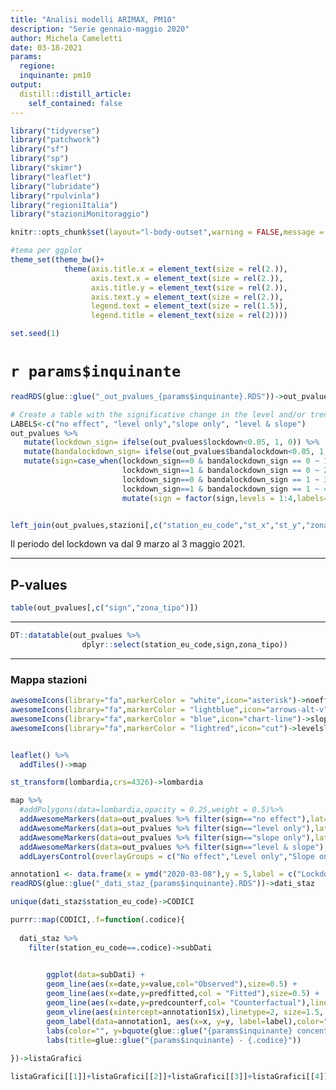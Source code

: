 ```yaml
---
title: "Analisi modelli ARIMAX, PM10"
description: "Serie gennaio-maggio 2020"
author: Michela Cameletti
date: 03-18-2021
params:
  regione: 
  inquinante: pm10
output:
  distill::distill_article:
    self_contained: false
---
```



```r
library("tidyverse")
library("patchwork")
library("sf")
library("sp")
library("skimr")
library("leaflet")
library("lubridate")
library("rpulvinla")
library("regioniItalia")
library("stazioniMonitoraggio")

knitr::opts_chunk$set(layout="l-body-outset",warning = FALSE,message = FALSE,echo=FALSE,fig.height=4,include = TRUE,eval = TRUE)

#tema per ggplot
theme_set(theme_bw()+
            theme(axis.title.x = element_text(size = rel(2.)),
                  axis.text.x = element_text(size = rel(2.)),
                  axis.title.y = element_text(size = rel(2.)),
                  axis.text.y = element_text(size = rel(2.)),
                  legend.text = element_text(size = rel(1.5)),
                  legend.title = element_text(size = rel(2))))

set.seed(1)
```

# `r params$inquinante`  


```r
readRDS(glue::glue("_out_pvalues_{params$inquinante}.RDS"))->out_pvalues

# Create a table with the significative change in the level and/or trend slope
LABELS<-c("no effect", "level only","slope only", "level & slope")
out_pvalues %>%
   mutate(lockdown_sign= ifelse(out_pvalues$lockdown<0.05, 1, 0)) %>%
   mutate(bandalockdown_sign= ifelse(out_pvalues$bandalockdown<0.05, 1, 0)) %>%
   mutate(sign=case_when(lockdown_sign==0 & bandalockdown_sign == 0 ~ 1,
                         lockdown_sign==1 & bandalockdown_sign == 0 ~ 2,
                         lockdown_sign==0 & bandalockdown_sign == 1 ~ 3,
                         lockdown_sign==1 & bandalockdown_sign == 1 ~ 4)) %>%
                         mutate(sign = factor(sign,levels = 1:4,labels=LABELS))->out_pvalues


left_join(out_pvalues,stazioni[,c("station_eu_code","st_x","st_y","zona_tipo")])->out_pvalues
```

Il periodo del lockdown va dal 9 marzo al 3 maggio 2021.

---

## P-values


```r
table(out_pvalues[,c("sign","zona_tipo")])
```

---

```r
DT::datatable(out_pvalues %>% 
                dplyr::select(station_eu_code,sign,zona_tipo))
```

---

### Mappa stazioni

```r

awesomeIcons(library="fa",markerColor = "white",icon="asterisk")->noeffect_icon
awesomeIcons(library="fa",markerColor = "lightblue",icon="arrows-alt-v")->levelonly_icon
awesomeIcons(library="fa",markerColor = "blue",icon="chart-line")->slopeonly_icon
awesomeIcons(library="fa",markerColor = "lightred",icon="cut")->levelslope_icon


leaflet() %>%
  addTiles()->map

st_transform(lombardia,crs=4326)->lombardia

map %>%
  #addPolygons(data=lombardia,opacity = 0.25,weight = 0.5)%>%
  addAwesomeMarkers(data=out_pvalues %>% filter(sign=="no effect"),lat=~st_y,lng=~st_x,group = "No effect",icon = noeffect_icon,popup = ~station_eu_code) %>%
  addAwesomeMarkers(data=out_pvalues %>% filter(sign=="level only"),lat=~st_y,lng=~st_x,group="Level only",icon = levelonly_icon,popup = ~station_eu_code) %>%
  addAwesomeMarkers(data=out_pvalues %>% filter(sign=="slope only"),lat=~st_y,lng=~st_x,group="Slope only",icon = slopeonly_icon,popup = ~station_eu_code) %>%
  addAwesomeMarkers(data=out_pvalues %>% filter(sign=="level & slope"),lat=~st_y,lng=~st_x,group="Level & slope",icon = levelslope_icon,popup = ~station_eu_code)%>%
  addLayersControl(overlayGroups = c("No effect","Level only","Slope only","Level & slope"),options = layersControlOptions(collapsed=FALSE))


```


```r
annotation1 <- data.frame(x = ymd("2020-03-08"),y = 5,label = c("Lockdown"))
readRDS(glue::glue("_dati_staz_{params$inquinante}.RDS"))->dati_staz

unique(dati_staz$station_eu_code)->CODICI

purrr::map(CODICI,.f=function(.codice){
  
  dati_staz %>%
    filter(station_eu_code==.codice)->subDati
  

        ggplot(data=subDati) +
        geom_line(aes(x=date,y=value,col="Observed"),size=0.5) +
        geom_line(aes(x=date,y=predfitted,col = "Fitted"),size=0.5) +
        geom_line(aes(x=date,y=predcounterf,col= "Counterfactual"),linetype=2,size=0.5) +
        geom_vline(aes(xintercept=annotation1$x),linetype=2, size=1.5, col="darkgreen") + 
        geom_label(data=annotation1, aes(x=x, y=y, label=label),color="orange", size=6 , angle=45, fontface="bold") +
        labs(color="", y=bquote(glue::glue("{params$inquinante} concentration (" ~ mu ~ g/m^3 ~ ")")))+
        labs(title=glue::glue("{params$inquinante} - {.codice}"))
        
})->listaGrafici 
```

```r
listaGrafici[[1]]+listaGrafici[[2]]+listaGrafici[[3]]+listaGrafici[[4]]+plot_layout(ncol=2,nrow=2)
```
